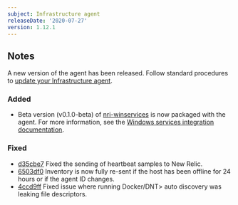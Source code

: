 ```yaml
---
subject: Infrastructure agent
releaseDate: '2020-07-27'
version: 1.12.1
---
```


## Notes

A new version of the agent has been released. Follow standard procedures to [update your Infrastructure agent](https://docs.newrelic.com/docs/infrastructure/install-configure-manage-infrastructure/update-or-uninstall/update-infrastructure-agent).

### Added

* Beta version (v0.1.0-beta) of [nri-winservices](https://github.com/newrelic/nri-winservices) is now packaged with the agent. For more information, see the [Windows services integration documentation](https://docs.newrelic.com/docs/integrations/host-integrations/host-integrations-list/windows-services-integration).

### Fixed

* [d35cbe7](https://github.com/newrelic/infrastructure-agent/commit/d35cbe7766cf78b2b8028758591734d9b666b529) Fixed the sending of heartbeat samples to New Relic.
* [6503df0](https://github.com/newrelic/infrastructure-agent/commit/6503df003deaf5c3322e89e8e2f61efdac57647c) Inventory is now fully re-sent if the host has been offline for 24 hours or if the agent ID changes.
* [4ccd9ff](https://github.com/newrelic/infrastructure-agent/commit/4ccd9fff0b7654c775d33dd3ccaeec6c1022fc8d) Fixed issue where running <DNT>Docker/DNT> auto discovery was leaking file descriptors.
